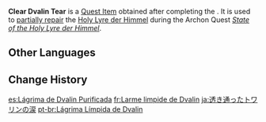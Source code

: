 {{Item Infobox
|id           = 100164
|type         = Quest Items
|description  = A teardrop left behind by Dvalin. The pure power of Anemo resonates within it.
|source1      = Obtained upon completing the quest ''[[That Green Fellow]]''
}}
'''Clear Dvalin Tear''' is a [[Quest Item]] obtained after completing the {{Quest|That Green Fellow}}. It is used to [[Partially Repaired Holy Lyre der Himmel|partially repair]] the [[Holy Lyre der Himmel]] during the Archon Quest ''[[State of the Holy Lyre der Himmel]]''.

==Other Languages==
{{Other Languages
|en      = Clear Dvalin Tear
|zhs     = 清澈的风龙泪滴
|zhs_rm  = Qīngchè de Fēnglóng Lèi Dī
|zht     = 清澈的風龍淚滴
|zht_rm  = Qīngchè de Fēnglóng Lèi Dī
|zh_tl   = 
|ja      = 透き通ったトワリンの涙
|ja_rm   = Sukitootta Towaruin no Namida
|ja_tl   = 
|ko      = 맑은 바람 드래곤의 눈물
|ko_rm   = Malgeun Baram Deuraegon-ui Nunmul
|ko_tl   = Clear Wind Dragon's Tear
|es      = Lágrima limpia de Dvalin
|es_tl   = Clean Dvalin Tear
|fr      = Larme limpide de Dvalin
|fr_tl   = Limpid Dvalin Tear
|ru      = Очищенная слеза Двалина
|ru_tl   = Cleared Dvalin Tear
|th      = Clear Dvalin Tear
|vi      = Nước mắt Phong Long Tinh Khiết
|vi_tl   = 
|de      = Reine Dvalinträne
|de_tl   = 
|id      = Air Mata Dvalin
|id_tl   = Dvalin's Tear
|pt      = Lágrima Límpida de Dvalin
|pt_tl   = 
|tr      = Dvalin'in Temiz Gözyaşı
|tr_tl   = 
|it      = Lacrima limpida di Dvalin
|it_tl   = 
}}

==Change History==
{{Change History|1.0}}

[[es:Lágrima de Dvalin Purificada]]
[[fr:Larme limpide de Dvalin]]
[[ja:透き通ったトワリンの涙]]
[[pt-br:Lágrima Límpida de Dvalin]]